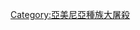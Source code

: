 {{Navbox
|name       = 关于亚美尼亚种族灭绝的作品
|state      = {{{state|collapsed}}}
|title      = 关于[[亚美尼亚种族灭绝]]的作品
|bodyclass = hlist

|group1=书籍
|list1= {{Navbox|subgroup
  |group1= 虚构
  |list1= 
* 《{{le|穆萨达赫四十天|The Forty Days of Musa Dagh}}》 (1933)
** {{le|犹太人对穆萨达赫四十天的回应|Jewish response to The Forty Days of Musa Dagh|犹太人回应}}
** {{le|加布里埃尔·巴格拉点|Gabriel Bagradian}}

  |group2= 非虚构
  |list2= 
* 《{{le|奥斯曼帝国对亚美尼亚人的待遇|The Treatment of Armenians in the Ottoman Empire}}》 ("蓝皮书") (1916)
* 《{{le|摩根索大使的故事|Ambassador Morgenthau's Story}}》 (1918)
* 《[[強奪亞美尼亞]]》 (1918)
* 《{{le|纳伊姆·贝伊回忆录|The Memoirs of Naim Bey}}》 (Naim-Andonian document) (1919)
* 《{{le|亚美尼亚人的墓地|Armenian Golgotha}}》 (1922)
* 《{{le|回家之路|The Road from Home}}》 (1979)
* 《{{le|灭绝种族：它在二十世纪的政治用途|Genocide: Its Political Use in the Twentieth Century}}》 (1981)
* 《{{le|来自地狱的问题|A Problem from Hell}}》 (2002)
* 《{{le|美国与1915年的亚美尼亚种族灭绝|America and the Armenian Genocide of 1915}}》 (2003)
* 《{{le|燃烧的底格里斯河|The Burning Tigris}}》 (2003)
* 《{{le|种族灭绝的大游戏|The Great Game of Genocide}}》 (2005)
* 《{{le|可耻的行为|A Shameful Act}}》 (2006)
* 《{{le|奥斯曼土耳其的亚美尼亚大屠杀|The Armenian Massacres in Ottoman Turkey}}》 (2006)
* 《{{le|年轻土耳其人的反人类罪|The Young Turks' Crime Against Humanity}}》 (2011)
* 《{{le|再见，安托拉|Goodbye, Antoura}}》 (2015)
* 《{{le|复仇行动 (书)|Operation Nemesis (book)|复仇行动}}》 (2015)
* 《{{le|他们可以生活在沙漠中但无处可去|They Can Live in the Desert but Nowhere Else}}》 (2015)
* 《{{le|杀戮令|Killing Orders}}》 (2016<!--Original Turkish is from 2016, English version in 2018-->)
* 《{{le|塔拉特·帕夏：土耳其现代之父，种族灭绝的设计师|Talaat Pasha: Father of Modern Turkey, Architect of Genocide}}》 (2018)
* 《{{le|三十年种族灭绝|The Thirty-Year Genocide}}》 (2019)
* 《{{le|The Great Crime: An Aintab Diary}}》 (2020)
}}

|group2=影片
|list2=
* {{le|強奪亞美尼亞 (電影)|Ravished Armenia (film)|《強奪亞美尼亞》/《灵魂拍卖》}} (1919)
* 《{{le|Nahapet}}》 (1977)
* 《{{le|穆萨达赫四十天 (电影)|The Forty Days of Musa Dagh (film)|穆萨达赫四十天}}》 (1982)
* 《{{le|回到阿拉拉特|Back to Ararat}}》 (1988)
* 《[[A級控訴]]》 (2002)
* 《{{le|我的儿子将成为亚美尼亚人|My Son Shall Be Armenian}}》 (2004)
* 《{{le|亚美尼亚种族灭绝 (电影)|The Armenian Genocide (film)|The Armenian Genocide}}》 (2006)
* 《{{le|偷袭者 (2006年电影)|Screamers (2006 film)|Screamers}}》 (2006)
* 《{{le|蓝皮书，政治真相或历史事实|The Blue Book, Political Truth or Historical Fact}}》 (2009)
* 《{{le|Aghet – Ein Völkermord}}》 (2010)
* 《[[切膚之歌]]》 (2014)
* 《{{le|灭绝种族的孤儿|Orphans of the Genocide}}》 (2014)
* 《{{le|1915 (电影)|1915 (film)|1915}}》 (2015)
* 《{{le|承诺 (2016年电影)|The Promise (2016 film)|承诺}}》 (2016)
* 《{{le|毁灭的意图|Intent to Destroy}}》 (2017)
* 《{{le|他们不应毁灭|They Shall Not Perish}}》 (2017) {{Navbox|subgroup
  |group1= 被指控为否认主义
  |list1= 
* 《[[奧圖曼中尉]]》 (2016)

}}
}}<noinclude>
[[Category:亞美尼亞種族大屠殺]]
</noinclude>